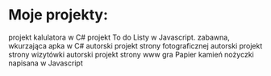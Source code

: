 # Moje projekty:
<ProjectCard title="Kalkulator" link="https://github.com/hakue1990/WSB/blob/master/New%20Calculator.rar" bg="linear-gradient(to right, #D4145A 0%, #FBB03B 100%)">
projekt kalulatora w C#
</ProjectCard>

<ProjectCard title="To do Lista" link="https://github.com/hakue1990/JS/tree/master/Todo-List/Todo%20List" bg="linear-gradient(to left, #D4145A 0%, #FBB03B 100%)">
projekt To do Listy w Javascript.
</ProjectCard>

<ProjectCard title="Hydra virus" link="https://github.com/hakue1990/hck/blob/master/Hydra.rar" bg="linear-gradient(to left, #D4145A 0%, #FBB03B 100%)">
zabawna, wkurzająca apka w C#
</ProjectCard>

<ProjectCard title="strona marioturobosfotografia.com" link="http://marioturobosfotografia.com/" bg="linear-gradient(to left, #D4145A 0%, #FBB03B 100%)">
autorski projekt strony fotograficznej
</ProjectCard>

<ProjectCard title="strona euroekopak.pl" link="http://euroekopak.pl/" bg="linear-gradient(to left, #D4145A 0%, #FBB03B 100%)">
autorski projekt strony wizytówki
</ProjectCard>

<ProjectCard title="strona paniodwnetrz.com.pl" link="http://www.paniodwnetrz.com.pl/" bg="linear-gradient(to left, #D4145A 0%, #FBB03B 100%)">
autorski projekt strony www
</ProjectCard>

<ProjectCard title="Papier kamień nożyczki" link="https://github.com/hakue1990/JS/tree/master/papier%20kamie%C5%84%20no%C5%BCyczki" bg="linear-gradient(to left, #D4145A 0%, #FBB03B 100%)">
gra Papier kamień nożyczki napisana w Javascript
</ProjectCard>

